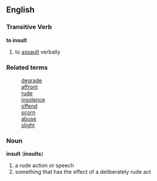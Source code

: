 ==English==
===Transitive Verb===
'''to insult'''
# to [[assault]] verbally

===Related terms===
:[[degrade]]
:[[affront]]
:[[rude]]
:[[insolence]]
:[[offend]]
:[[scorn]]
:[[abuse]]
:[[slight]]

===Noun===
'''insult''' ('''insults''')
# a rude action or speech
# something that has the effect of a deliberately rude act